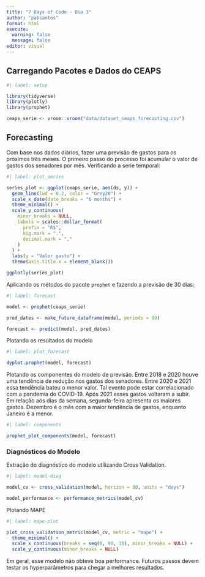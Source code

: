 ```yaml
---
title: "7 Days of Code - Dia 3"
author: "pabsantos"
format: html
execute: 
  warning: false
  message: false
editor: visual
---
```


## Carregando Pacotes e Dados do CEAPS

```r
#| label: setup

library(tidyverse)
library(plotly)
library(prophet)

ceaps_serie <- vroom::vroom("data/dataset_ceaps_forecasting.csv")
```

## Forecasting

Com base nos dados diários, fazer uma previsão de gastos para os próximos três meses. O primeiro passo do processo foi acumular o valor de gastos dos senadores por mês. Verificando a serie temporal:

```r
#| label: plot_series

series_plot <- ggplot(ceaps_serie, aes(ds, y)) +
  geom_line(lwd = 0.2, color = "Grey20") +
  scale_x_date(date_breaks = "6 months") +
  theme_minimal() +
  scale_y_continuous(
    minor_breaks = NULL,
    labels = scales::dollar_format(
      prefix = "R$",
      big.mark = ".",
      decimal.mark = ","
    )
  ) +
  labs(y = "Valor gasto") +
  theme(axis.title.x = element_blank())

ggplotly(series_plot)
```

Aplicando os métodos do pacote `prophet` e fazendo a previsão de 30 dias:

```r
#| label: forecast

model <- prophet(ceaps_serie)

pred_dates <- make_future_dataframe(model, periods = 90)

forecast <- predict(model, pred_dates)
```

Plotando os resultados do modelo

```r
#| label: plot_forecast

dyplot.prophet(model, forecast)

```

Plotando os componentes do modelo de previsão. Entre 2018 e 2020 houve uma tendência de redução nos gastos dos senadores. Entre 2020 e 2021 essa tendência bateu o menor valor. Tal evento pode estar correlacionado com a pandemia do COVID-19. Após 2021 esses gastos voltaram a subir. Em relação aos dias da semana, segunda-feira apresenta os maiores gastos. Dezembro é o mês com a maior tendência de gastos, enquanto Janeiro é a menor.

```r
#| label: components

prophet_plot_components(model, forecast)

```

### Diagnósticos do Modelo

Extração do diagnóstico do modelo utilizando Cross Validation.

```r
#| label: model-diag

model_cv <- cross_validation(model, horizon = 90, units = "days")

model_performance <- performance_metrics(model_cv)
```

Plotando MAPE

```r
#| label: mape-plot

plot_cross_validation_metric(model_cv, metric = "mape") +
  theme_minimal() +
  scale_x_continuous(breaks = seq(0, 90, 10), minor_breaks = NULL) +
  scale_y_continuous(minor_breaks = NULL)
```

Em geral, esse modelo não obteve boa performance. Futuros passos devem testar os hyperparâmetros para chegar a melhores resultados.
